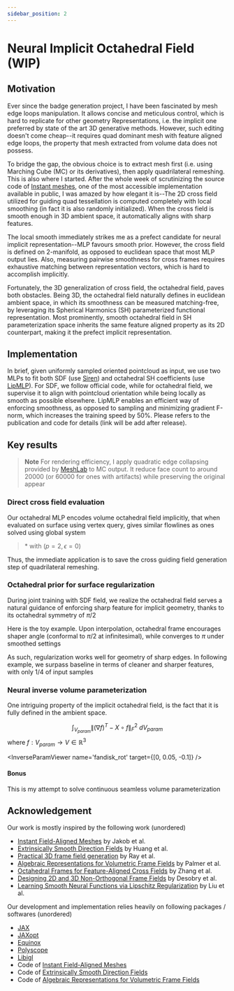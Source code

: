 ```yaml
---
sidebar_position: 2
---
```




# Neural Implicit Octahedral Field (WIP)

## Motivation

Ever since the badge generation project, I have been fascinated by mesh edge loops manipulation. It allows concise and meticulous control, which is hard to replicate for other geometry Representations, i.e. the implicit one preferred by state of the art 3D generative methods. However, such editing doesn't come cheap--it requires quad dominant mesh with feature aligned edge loops, the property that mesh extracted from volume data does not possess.

To bridge the gap, the obvious choice is to extract mesh first (i.e. using Marching Cube (MC) or its derivatives), then apply quadrilateral remeshing. This is also where I started. After the whole week of scrutinizing the source code of [Instant meshes](https://github.com/wjakob/instant-meshes), one of the most accessible implementation available in public, I was amazed by how elegant it is--The 2D cross field utilized for guiding quad tessellation is computed completely with local smoothing (in fact it is also randomly initialized). When the cross field is smooth enough in 3D ambient space, it automatically aligns with sharp features.

The local smooth immediately strikes me as a prefect candidate for neural implicit representation--MLP favours smooth prior. However, the cross field is defined on 2-manifold, as opposed to euclidean space that most MLP output lies. Also, measuring pairwise smoothness for cross frames requires exhaustive matching between representation vectors, which is hard to accomplish implicitly.

Fortunately, the 3D generalization of cross field, the octahedral field, paves both obstacles. Being 3D, the octahedral field naturally defines in euclidean ambient space, in which its smoothness can be measured matching-free, by leveraging its Spherical Harmonics (SH) parameterized functional representation. Most prominently, smooth octahedral field in SH parameterization space inherits the same feature aligned property as its 2D counterpart, making it the prefect implicit representation.

## Implementation
In brief, given uniformly sampled oriented pointcloud as input, we use two MLPs to fit both SDF (use [Siren](https://github.com/vsitzmann/siren)) and octahedral SH coefficients (use [LipMLP](https://nv-tlabs.github.io/lip-mlp/)). For SDF, we follow official code, while for octahedral field, we supervise it to align with pointcloud orientation while being locally as smooth as possible elsewhere. LipMLP enables an efficient way of enforcing smoothness, as opposed to sampling and minimizing gradient F-norm, which increases the training speed by 50%. Please refers to the publication and code for details (link will be add after release).

## Key results
> **Note** For rendering efficiency, I apply quadratic edge collapsing provided by [MeshLab](https://www.meshlab.net) to MC output. It reduce face count to around 20000 (or 60000 for ones with artifacts) while preserving the original appear

### Direct cross field evaluation
Our octahedral MLP encodes volume octahedral field implicitly, that when evaluated on surface using vertex query, gives similar flowlines as ones solved using global system

<FlowlineGroup />

> \* with $(p=2, \epsilon=0)$

Thus, the immediate application is to save the cross guiding field generation step of quadrilateral remeshing.

### Octahedral prior for surface regularization
During joint training with SDF field, we realize the octahedral field serves a natural guidance of enforcing sharp feature for implicit geometry, thanks to its octahedral symmetry of $\pi / 2$

Here is the toy example. Upon interpolation, octahedral frame encourages shaper angle (conformal to $\pi / 2$ at infinitesimal), while converges to $\pi$ under smoothed settings

<ToyViewer />

As such, regularization works well for geometry of sharp edges. In following example, we surpass baseline in terms of cleaner and sharper features, with only $1/4$ of input samples

<RegViewer />

### Neural inverse volume parameterization
One intriguing property of the implicit octahedral field, is the fact that it is fully defined in the ambient space.

<SingularityViewer />

$$
\int_{V_{param}} \| (\nabla f)^T - X \circ f \|_F^2 \ d{V_{param}}
$$
where $f: V_{param} \to V \in \mathbb{R}^3$

<InverseParamViewer name='cube_twist' />

<InverseParamViewer name='fandisk_rot' target={[0, 0.05, -0.1]} />

#### Bonus
This is my attempt to solve continuous seamless volume parameterization

<ParamViewer />


## Acknowledgement
Our work is mostly inspired by the following work (unordered)
- [Instant Field-Aligned Meshes](https://igl.ethz.ch/projects/instant-meshes/) by Jakob et al.
- [Extrinsically Smooth Direction Fields](https://adshhzy.github.io/projectfolder/ESDF/extrinsic.pdf) by Huang et al.
- [Practical 3D frame field generation](https://dl.acm.org/doi/pdf/10.1145/2980179.2982408) by Ray et al.
- [Algebraic Representations for Volumetric Frame Fields](https://boris.unibe.ch/143298/1/3366786.pdf) by Palmer et al.
- [Octahedral Frames for Feature-Aligned Cross Fields](https://people.csail.mit.edu/jsolomon/assets/crossfields.pdf) by Zhang et al.
- [Designing 2D and 3D Non-Orthogonal Frame Fields](https://inria.hal.science/hal-03287233/file/ff_nonortho.pdf) by Desobry et al.
- [Learning Smooth Neural Functions via Lipschitz Regularization](https://nv-tlabs.github.io/lip-mlp/) by Liu et al.

Our development and implementation relies heavily on following packages / softwares (unordered)
- [JAX](https://github.com/google/jax)
- [JAXopt](https://github.com/google/jaxopt)
- [Equinox](https://github.com/patrick-kidger/equinox)
- [Polyscope](https://polyscope.run)
- [Libigl](https://github.com/libigl/libigl)
- Code of [Instant Field-Aligned Meshes](https://github.com/wjakob/instant-meshes)
- Code of [Extrinsically Smooth Direction Fields](https://github.com/adshhzy/SMI2016_Extrinsic)
- Code of [Algebraic Representations for Volumetric Frame Fields](https://github.com/dpa1mer/arff)